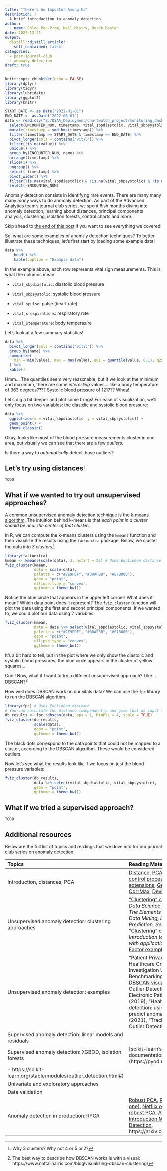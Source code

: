 ```yaml
---
title: "There's An Impostor Among Us"
description: |
  A brief introduction to anomaly detection.
author:
  - name: Chloe Pou-Prom, Neil Mistry, Derek Beaton
date: 2022-12-21
output:
  distill::distill_article:
    self_contained: false
categories:
  - post-journal-club
  - anomaly-detection
draft: true
---
```



```r
knitr::opts_chunk$set(echo = FALSE)
library(dplyr)
library(tidyr)
library(lubridate)
library(ggplot2)
library(knitr)
```

```r
START_DATE <- as.Date("2022-01-01")
END_DATE <- as.Date("2022-06-01")
data <- read.csv("Z:/DSAA_Deployment/chartwatch_project/monitoring_dashboard/vitals_data.csv") %>%
  select(ENCOUNTER_NUM, timestamp, vital_sbpdiastolic, vital_sbpsystolic, vital_spulse, vital_stemperature, vital_srespirations) %>%
  mutate(timestamp = ymd_hms(timestamp)) %>%
  filter(timestamp >= START_DATE & timestamp <= END_DATE) %>%
  pivot_longer(cols = contains("vital")) %>%
  filter(!is.na(value)) %>%
  unique() %>%
  group_by(ENCOUNTER_NUM, name) %>%
  arrange(timestamp) %>%
  slice(1) %>%
  ungroup() %>%
  select(-timestamp) %>%
  pivot_wider() %>%
  filter(!is.na(vital_sbpdiastolic) & !is.na(vital_sbpsystolic) & !is.na(vital_spulse) & !is.na(vital_stemperature) & !is.na(vital_srespirations)) %>%
  select(-ENCOUNTER_NUM)
```

Anomaly detection consists in identifying rare events. There are many many many _many_ ways to do anomaly detection. As part of the Advanced Analytics team's journal club series, we spent 6ish months diving into anomaly detection, learning about distances, principal components analysis, clustering, isolation forests, control charts and _more_. 

Skip ahead to [the end of this post](#additional-resources) if you want to see everything we covered!

So, what are some examples of anomaly detection techniques? To better illustrate these techniques, let's first start by loading some example data!

```r
data %>% 
    head() %>%
    kable(caption = "Example data")
```

In the example above, each row represents vital sign measurements. This is what the columns mean:

- `vital_sbpdiastolic`: diastolic blood pressure

- `vital_sbpsystolic`: systolic blood pressure

- `vital_spulse`: pulse (heart rate)

- `vital_srespirations`: respiratory rate

- `vital_stemperature`: body temperature

Let's look at a few summary statistics!



```r
data %>%
  pivot_longer(cols = contains("vital")) %>%
  group_by(name) %>%
  summarize(
    min = min(value), max = max(value), q01 = quantile(value, 0.1), q25 = quantile(value, 0.25), q50 = quantile(value, 0.50), q75 = quantile(value, 0.75), q99 = quantile(value, 0.99)
  ) %>%
  kable()
```

Hmm... The quantiles seem very reasonable, but if we look at the minimum and maximum, there are some _interesting_ values... like a body temperature of 363 degrees???? Systolic blood pressure of 1217?? Whoa! 

Let's dig a bit deeper and plot some things! For ease of visualization, we'll only focus on two variables: the diastolic and systolic blood pressure:

```r
data %>%
  ggplot(aes(x = vital_sbpdiastolic, y = vital_sbpsystolic)) +
  geom_point() + 
  theme_classic()
```

Okay, looks like most of the blood pressure measurements cluster in one area, but visually we can see that there are a few _outliers_. 

Is there a way to _automatically_ detect those outliers?


## Let's try using distances!

`TODO`

## What if we wanted to try out unsupervised approaches?

A common unsupervised anomaly detection technique is the [k-means algorithm](https://www.naftaliharris.com/blog/visualizing-k-means-clustering/). The intuition behind k-means is that _each point in a cluster should be near the center of that cluster_.

In R, we can compute the k-means clusters using the `kmeans` function and then visualize the results using the `factoextra` package. Below, we cluster the data into _3 clusters_^[Why 3 clusters? Why not 4 or 5 or 2?].

```r
library(factoextra)
kmean <- kmeans(scale(data), 3, nstart = 25) # Uses Euclidean distance
fviz_cluster(kmean,
             data = scale(data),
             palette = c("#2E9FDF", "#00AFBB", "#E7B800"),
             geom = "point",
             ellipse.type = "convex",
             ggtheme = theme_bw())
```

Notice the blue circle that appears in the upper left corner! What does it mean? Which data point does it represent? The `fviz_cluster` function will plot the data using the first and second principal components. If we wanted to, we could plot our data using 2 variables:

```r
fviz_cluster(kmean,
             data = data %>% select(vital_sbpdiastolic, vital_sbpsystolic),
             palette = c("#2E9FDF", "#00AFBB", "#E7B800"),
             geom = "point",
             ellipse.type = "convex",
             ggtheme = theme_bw())
```

It's a bit hard to tell, but in the plot where we only show the diastolic and systolic blood pressures, the blue circle appears in the cluster of yellow squares...

Cool! Now, what if I want to try a different unsupervised approach? Like... DBSCAN?^[The best way to describe how DBSCAN works is with a visual: https://www.naftaliharris.com/blog/visualizing-dbscan-clustering/] 

How well does DBSCAN work on our vitals data? We can use the `fpc` library to run the DBSCAN algorithm.

```r
library(fpc) # Uses Euclidean distance
# You can calculate the distance independently and give that as input to the function
db_results <- fpc::dbscan(data, eps = 1, MinPts = 4, scale = TRUE)
fviz_cluster(db_results, 
             scale(data),
             geom = "point",
             ggtheme = theme_bw())
```

The black dots correspond to the data points that could not be mapped to a cluster, according to the DBSCAN algorithm. These would be considered outliers.

Now let's see what the results look like if we focus on just the blood pressure variables:

```r
fviz_cluster(db_results, 
             data %>% select(vital_sbpdiastolic, vital_sbpsystolic),
             geom = "point",
             ggtheme = theme_bw())
```


## What if we tried a supervised approach?

`TODO`

## Additional resources

Below are the full list of topics and readings that we dove into for our journal club series on anomaly detection.


| Topics| Reading Materials |
|:--------| :------------------|
| Introduction, distances, PCA | [Distance](https://personal.utdallas.edu/~herve/Abdi-Distance2007-pretty.pdf), [PCA](https://personal.utdallas.edu/~herve/abdi-awPCA2010.pdf), [PCA for statistical control processes](https://hal.archives-ouvertes.fr/hal-01125713/document), [MCD and extensions](http://arxiv.org/abs/1709.07045), [Generalized MCD](https://www.biorxiv.org/content/10.1101/333005v3), [CorrMax](https://onlinelibrary.wiley.com/doi/abs/10.1111/anzs.12144), [Deviating cells](https://doi.org/10.1080/00401706.2017.1340909)  |
| Unsupervised anomaly detection: clustering approaches | ["Clustering" chapter from _Modern Data Science with R_](https://mdsr-book.github.io/mdsr2e/ch-learningII.html#clustering), Chapter 14 from _The Elements of Statistical Learning: Data Mining, Inference, and Prediction, Second Edition_, "Clustering" chapter from _An Introduction to Statistical Learning: with applications in R_, [Local Outlier Factor example](https://scikit-learn.org/stable/auto_examples/neighbors/plot_lof_outlier_detection.html#)
| Unsupervised anomaly detection: examples | “Patient Privacy Violation Detection in Healthcare Critical Infrastructures: An Investigation Using Density-Based Benchmarking” (2020), [DBSCAN](https://www.aaai.org/Papers/KDD/1996/KDD96-037.pdf), [DBSCAN visualization](https://www.naftaliharris.com/blog/visualizing-dbscan-clustering/),“Density-Based Outlier Detection for Safeguarding Electronic Patient Record Systems” (2019), “Healthcare and anomaly detection: using machine learning to predict anomalies in heart rate data” (2021), “Tracking down the Villains: Outlier Detection at Netflix” (2017) |
| Supervised anomaly detection: linear models and residuals | |
| Supervised anomaly detection: XGBOD, isolation forests | [scikit-learn's outlier detection documentation](https://pyod.readthedocs.io/en/latest/
- https://scikit-learn.org/stable/modules/outlier_detection.html#) |
| Univariate and exploratory approaches | |
| Data validation | |
| Anomaly detection in production: RPCA | [Robust PCA](https://doi.org/10.1198/004017004000000563), [Robust PCA (a different one)](http://arxiv.org/abs/0912.3599), [Netflix outlier detection with robust PCA](https://netflixtechblog.com/rad-outlier-detection-on-big-data-d6b0494371cc), [Azure's anomaly detector](https://azure.microsoft.com/en-us/services/cognitive-services/anomaly-detector/#overview), [Introduction Multivariate Anomaly Detection](https://techcommunity.microsoft.com/t5/ai-cognitive-services-blog/introducing-multivariate-anomaly-detection/ba-p/2260679), https://arxiv.org/abs/2009.02040 |